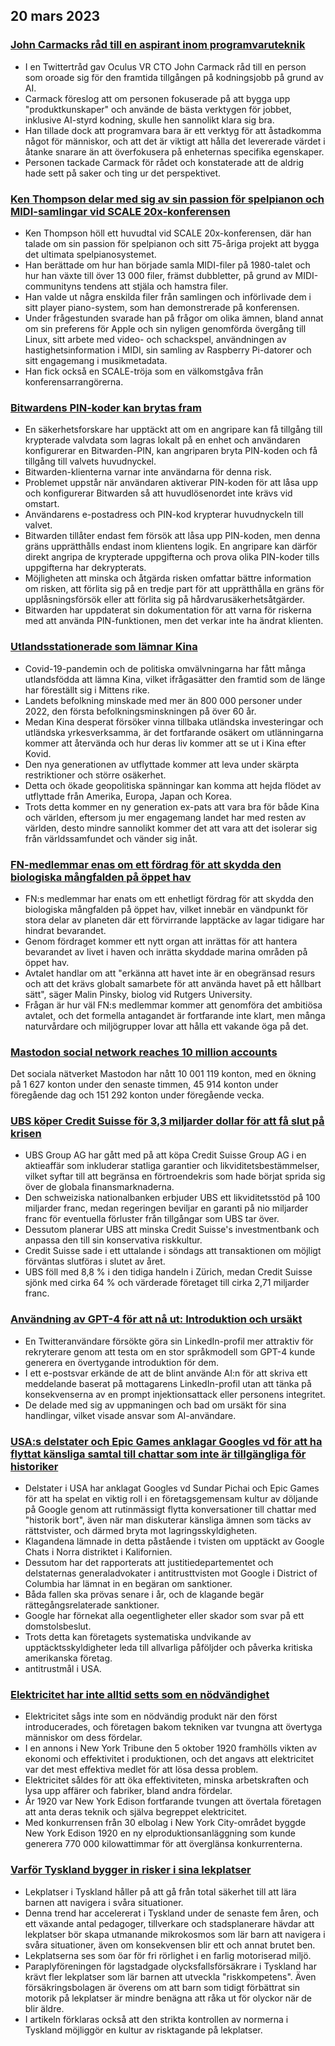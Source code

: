 

<CallToAction />

<Steps>

## 20 mars 2023

### [John Carmacks råd till en aspirant inom programvaruteknik](https://twitter.com/ID_AA_Carmack/status/1637087219591659520?ref=hackernewsgpt.com)

- I en Twittertråd gav Oculus VR CTO John Carmack råd till en person som oroade sig för den framtida tillgången på kodningsjobb på grund av AI.
- Carmack föreslog att om personen fokuserade på att bygga upp "produktkunskaper" och använde de bästa verktygen för jobbet, inklusive AI-styrd kodning, skulle hen sannolikt klara sig bra.
- Han tillade dock att programvara bara är ett verktyg för att åstadkomma något för människor, och att det är viktigt att hålla det levererade värdet i åtanke snarare än att överfokusera på enheternas specifika egenskaper.
- Personen tackade Carmack för rådet och konstaterade att de aldrig hade sett på saker och ting ur det perspektivet.

### [Ken Thompson delar med sig av sin passion för spelpianon och MIDI-samlingar vid SCALE 20x-konferensen](https://www.youtube.com/watch?v=kaandEt_pKw&ref=hackernewsgpt.com)

- Ken Thompson höll ett huvudtal vid SCALE 20x-konferensen, där han talade om sin passion för spelpianon och sitt 75-åriga projekt att bygga det ultimata spelpianosystemet.
- Han berättade om hur han började samla MIDI-filer på 1980-talet och hur han växte till över 13 000 filer, främst dubbletter, på grund av MIDI-communityns tendens att stjäla och hamstra filer.
- Han valde ut några enskilda filer från samlingen och införlivade dem i sitt player piano-system, som han demonstrerade på konferensen.
- Under frågestunden svarade han på frågor om olika ämnen, bland annat om sin preferens för Apple och sin nyligen genomförda övergång till Linux, sitt arbete med video- och schackspel, användningen av hastighetsinformation i MIDI, sin samling av Raspberry Pi-datorer och sitt engagemang i musikmetadata.
- Han fick också en SCALE-tröja som en välkomstgåva från konferensarrangörerna.

### [Bitwardens PIN-koder kan brytas fram](https://ambiso.github.io/bitwarden-pin/?ref=hackernewsgpt.com)

- En säkerhetsforskare har upptäckt att om en angripare kan få tillgång till krypterade valvdata som lagras lokalt på en enhet och användaren konfigurerar en Bitwarden-PIN, kan angriparen bryta PIN-koden och få tillgång till valvets huvudnyckel.
- Bitwarden-klienterna varnar inte användarna för denna risk.
- Problemet uppstår när användaren aktiverar PIN-koden för att låsa upp och konfigurerar Bitwarden så att huvudlösenordet inte krävs vid omstart.
- Användarens e-postadress och PIN-kod krypterar huvudnyckeln till valvet.
- Bitwarden tillåter endast fem försök att låsa upp PIN-koden, men denna gräns upprätthålls endast inom klientens logik. En angripare kan därför direkt angripa de krypterade uppgifterna och prova olika PIN-koder tills uppgifterna har dekrypterats.
- Möjligheten att minska och åtgärda risken omfattar bättre information om risken, att förlita sig på en tredje part för att upprätthålla en gräns för upplåsningsförsök eller att förlita sig på hårdvarusäkerhetsåtgärder.
- Bitwarden har uppdaterat sin dokumentation för att varna för riskerna med att använda PIN-funktionen, men det verkar inte ha ändrat klienten.

### [Utlandsstationerade som lämnar Kina](https://www.persuasion.community/p/leaving-china?ref=hackernewsgpt.com)

- Covid-19-pandemin och de politiska omvälvningarna har fått många utlandsfödda att lämna Kina, vilket ifrågasätter den framtid som de länge har föreställt sig i Mittens rike.
- Landets befolkning minskade med mer än 800 000 personer under 2022, den första befolkningsminskningen på över 60 år.
- Medan Kina desperat försöker vinna tillbaka utländska investeringar och utländska yrkesverksamma, är det fortfarande osäkert om utlänningarna kommer att återvända och hur deras liv kommer att se ut i Kina efter Kovid.
- Den nya generationen av utflyttade kommer att leva under skärpta restriktioner och större osäkerhet.
- Detta och ökade geopolitiska spänningar kan komma att hejda flödet av utflyttade från Amerika, Europa, Japan och Korea.
- Trots detta kommer en ny generation ex-pats att vara bra för både Kina och världen, eftersom ju mer engagemang landet har med resten av världen, desto mindre sannolikt kommer det att vara att det isolerar sig från världssamfundet och vänder sig inåt.

### [FN-medlemmar enas om ett fördrag för att skydda den biologiska mångfalden på öppet hav](https://apnews.com/article/un-oceans-biodiversity-treaty-0b024fa07e8c1947236d8b8491ebf92c?ref=hackernewsgpt.com)

- FN:s medlemmar har enats om ett enhetligt fördrag för att skydda den biologiska mångfalden på öppet hav, vilket innebär en vändpunkt för stora delar av planeten där ett förvirrande lapptäcke av lagar tidigare har hindrat bevarandet.
- Genom fördraget kommer ett nytt organ att inrättas för att hantera bevarandet av livet i haven och inrätta skyddade marina områden på öppet hav.
- Avtalet handlar om att "erkänna att havet inte är en obegränsad resurs och att det krävs globalt samarbete för att använda havet på ett hållbart sätt", säger Malin Pinsky, biolog vid Rutgers University.
- Frågan är hur väl FN:s medlemmar kommer att genomföra det ambitiösa avtalet, och det formella antagandet är fortfarande inte klart, men många naturvårdare och miljögrupper lovar att hålla ett vakande öga på det.

### [Mastodon social network reaches 10 million accounts](https://mastodon.social/@mastodonusercount/110051957865629817?ref=hackernewsgpt.com)

Det sociala nätverket Mastodon har nått 10 001 119 konton, med en ökning på 1 627 konton under den senaste timmen, 45 914 konton under föregående dag och 151 292 konton under föregående vecka.

### [UBS köper Credit Suisse för 3,3 miljarder dollar för att få slut på krisen](https://www.bloomberg.com/news/articles/2023-03-19/ubs-agrees-to-buy-credit-suisse-in-historic-deal-to-end-crisis?ref=hackernewsgpt.com)

- UBS Group AG har gått med på att köpa Credit Suisse Group AG i en aktieaffär som inkluderar statliga garantier och likviditetsbestämmelser, vilket syftar till att begränsa en förtroendekris som hade börjat sprida sig över de globala finansmarknaderna.
- Den schweiziska nationalbanken erbjuder UBS ett likviditetsstöd på 100 miljarder franc, medan regeringen beviljar en garanti på nio miljarder franc för eventuella förluster från tillgångar som UBS tar över.
- Dessutom planerar UBS att minska Credit Suisse's investmentbank och anpassa den till sin konservativa riskkultur.
- Credit Suisse sade i ett uttalande i söndags att transaktionen om möjligt förväntas slutföras i slutet av året.
- UBS föll med 8,8 % i den tidiga handeln i Zürich, medan Credit Suisse sjönk med cirka 64 % och värderade företaget till cirka 2,71 miljarder franc.

### [Användning av GPT-4 för att nå ut: Introduktion och ursäkt](https://twitter.com/brdskggs/status/1637114268876144640?ref=hackernewsgpt.com)

- En Twitteranvändare försökte göra sin LinkedIn-profil mer attraktiv för rekryterare genom att testa om en stor språkmodell som GPT-4 kunde generera en övertygande introduktion för dem.
- I ett e-postsvar erkände de att de blint använde AI:n för att skriva ett meddelande baserat på mottagarens LinkedIn-profil utan att tänka på konsekvenserna av en prompt injektionsattack eller personens integritet.
- De delade med sig av uppmaningen och bad om ursäkt för sina handlingar, vilket visade ansvar som AI-användare.

### [USA:s delstater och Epic Games anklagar Googles vd för att ha flyttat känsliga samtal till chattar som inte är tillgängliga för historiker](http://www.fosspatents.com/2023/03/us-states-epic-games-others-accuse.html?ref=hackernewsgpt.com)

- Delstater i USA har anklagat Googles vd Sundar Pichai och Epic Games för att ha spelat en viktig roll i en företagsgemensam kultur av döljande på Google genom att rutinmässigt flytta konversationer till chattar med "historik bort", även när man diskuterar känsliga ämnen som täcks av rättstvister, och därmed bryta mot lagringsskyldigheten.
- Klagandena lämnade in detta påstående i tvisten om upptäckt av Google Chats i Norra distriktet i Kalifornien.
- Dessutom har det rapporterats att justitiedepartementet och delstaternas generaladvokater i antitrusttvisten mot Google i District of Columbia har lämnat in en begäran om sanktioner.
- Båda fallen ska prövas senare i år, och de klagande begär rättegångsrelaterade sanktioner.
- Google har förnekat alla oegentligheter eller skador som svar på ett domstolsbeslut.
- Trots detta kan företagets systematiska undvikande av upptäcktsskyldigheter leda till allvarliga påföljder och påverka kritiska amerikanska företag.
- antitrustmål i USA.

### [Elektricitet har inte alltid setts som en nödvändighet](https://www.smithsonianmag.com/smart-news/people-had-to-be-convinced-of-the-usefulness-of-electricity-21221094/?ref=hackernewsgpt.com)

- Elektricitet sågs inte som en nödvändig produkt när den först introducerades, och företagen bakom tekniken var tvungna att övertyga människor om dess fördelar.
- I en annons i New York Tribune den 5 oktober 1920 framhölls vikten av ekonomi och effektivitet i produktionen, och det angavs att elektricitet var det mest effektiva medlet för att lösa dessa problem.
- Elektricitet såldes för att öka effektiviteten, minska arbetskraften och lysa upp affärer och fabriker, bland andra fördelar.
- År 1920 var New York Edison fortfarande tvungen att övertala företagen att anta deras teknik och själva begreppet elektricitet.
- Med konkurrensen från 30 elbolag i New York City-området byggde New York Edison 1920 en ny elproduktionsanläggning som kunde generera 770 000 kilowattimmar för att överglänsa konkurrenterna.

### [Varför Tyskland bygger in risker i sina lekplatser](https://www.theguardian.com/world/2021/oct/24/why-germany-is-building-risk-into-its-playgrounds?ref=hackernewsgpt.com)

- Lekplatser i Tyskland håller på att gå från total säkerhet till att lära barnen att navigera i svåra situationer.
- Denna trend har accelererat i Tyskland under de senaste fem åren, och ett växande antal pedagoger, tillverkare och stadsplanerare hävdar att lekplatser bör skapa utmanande mikrokosmos som lär barn att navigera i svåra situationer, även om konsekvensen blir ett och annat brutet ben.
- Lekplatserna ses som öar för fri rörlighet i en farlig motoriserad miljö.
- Paraplyföreningen för lagstadgade olycksfallsförsäkrare i Tyskland har krävt fler lekplatser som lär barnen att utveckla "riskkompetens". Även försäkringsbolagen är överens om att barn som tidigt förbättrat sin motorik på lekplatser är mindre benägna att råka ut för olyckor när de blir äldre.
- I artikeln förklaras också att den strikta kontrollen av normerna i Tyskland möjliggör en kultur av risktagande på lekplatser.

</Steps>
